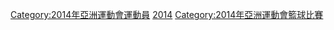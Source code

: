 [[Category:2014年亞洲運動會運動員|Category:2014年亞洲運動會運動員]]
[[Category:亞洲運動會籃球運動員|2014]]
[[Category:2014年亞洲運動會籃球比賽|Category:2014年亞洲運動會籃球比賽]]